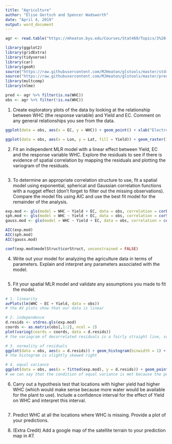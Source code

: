 ```yaml
---
title: "Agriculture"
author: "Elise Gertsch and Spencer Wadsworth"
date: "April 4, 2019"
output: word_document
---
```


```r
agr <- read.table("https://mheaton.byu.edu/Courses/Stat469/Topics/3%20-%20SpatialCorrelation/1%20-%20PointReference/HWCaseStudy/Data/WaterHoldingCapacity.txt", header = TRUE)

library(ggplot2)
library(gridExtra)
library(tidyverse)
library(car)
library(geoR)
source("https://raw.githubusercontent.com/MJHeaton/glstools/master/stdres.gls.R")
source("https://raw.githubusercontent.com/MJHeaton/glstools/master/predictgls.R")
library(multcomp)
library(nlme)

pred <- agr %>% filter(is.na(WHC)) 
obs <- agr %>% filter(!is.na(WHC))
```

1. Create exploratory plots of the data by looking at the relationship between WHC (the response variable) and Yield and EC. Comment on any general relationships you see from the data.
```r
ggplot(data = obs, aes(x = EC, y = WHC)) + geom_point() + xlab("Electroconductivity at the location") + ylab("Water Holding Capacity at the location")

ggplot(data = obs, aes(x = Lon, y = Lat, fill = Yield)) + geom_raster() + scale_fill_distiller(palette = "Spectral", na.value = NA)

```

2. Fit an independent MLR model with a linear effect between Yield, EC and the response variable WHC. Explore the residuals to see if there is evidence of spatial correlation by mapping the residuals and plotting the variogram of the residuals.
```r

```

3. To determine an appropriate correlation structure to use, fit a spatial model using exponential, spherical and Gaussian correlation functions with a nugget effect (don't forget to filter out the missing observations). Compare the model fits using AIC and use the best fit model for the remainder of the analysis.
```r
exp.mod <- gls(model = WHC ~ Yield + EC, data = obs, correlation = corExp(form=~Lon + Lat, nugget = TRUE), method = "ML")
sph.mod <- gls(model = WHC ~ Yield + EC, data = obs, correlation = corSpher(form=~Lon + Lat, nugget = TRUE), method = "ML")
gauss.mod <- gls(model = WHC ~ Yield + EC, data = obs, correlation = corGaus(form=~Lon + Lat, nugget = TRUE), method = "ML")

AIC(exp.mod)
AIC(sph.mod)
AIC(gauss.mod)

coef(exp.mod$modelStruct$corStruct, unconstrained = FALSE)
```

4. Write out your model for analyzing the agriculture data in terms of parameters. Explain and interpret any parameters associated with the model.
```r

```

5. Fit your spatial MLR model and validate any assumptions you made to fit the model.
```r
# 1. linearity
avPlots(lm(WHC ~ EC + Yield, data = obs))
# the AV plots show that our data is linear

# 2. independence
d.resids <- stdres.gls(exp.mod)
coords <- as.matrix(obs[,1:2], ncol = 2)
plot(variog(coords = coords, data = d.resids))
# the variogram of decorrelated residuals is a fairly straight line, so we can say that it shows independence

# 3. normality of residuals
ggplot(data = obs, aes(x = d.resids)) + geom_histogram(binwidth = 1) + xlab("Standardized Residuals") + ylab("Frequency")
# the histogram is slightly skewed right

# 4. equal variance
ggplot(data = obs, aes(x = fitted(exp.mod), y = d.resids)) + geom_point() + geom_abline(intercept = 0, slope = 0) + labs(x = "Fitted Values", y = "Residuals") + ggtitle("Checking Equal Variance")
# we can say that the condition of equal variance is met because the points follow a distribution for each of the five levels of Surface

```


6. Carry out a hypothesis test that locations with higher yield had higher WHC (which would make sense because more water would be available for the plant to use). Include a confidence interval for the effect of Yield on WHC and interpret this interval.
```r

```


7. Predict WHC at all the locations where WHC is missing. Provide a plot of your predictions.

8. (Extra Credit) Add a google map of the satellite terrain to your prediction map in #7.
